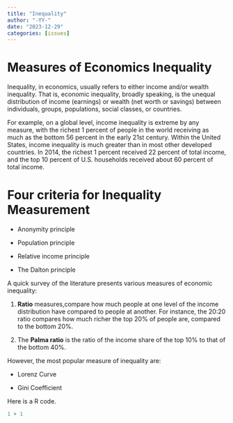 ```yaml
---
title: "Inequality"
author: "-YY-"
date: "2023-12-29"
categories: [issues]
---
```


# Measures of Economics Inequality

Inequality, in economics, usually refers to either income and/or wealth inequality. That is, economic inequality, broadly speaking, is the unequal distribution of income (earnings) or wealth (net worth or savings) between individuals, groups, populations, social classes, or countries.

For example, on a global level, income inequality is extreme by any measure, with the richest 1 percent of people in the world receiving as much as the bottom 56 percent in the early 21st century. Within the United States, income inequality is much greater than in most other developed countries. In 2014, the richest 1 percent received 22 percent of total income, and the top 10 percent of U.S. households received about 60 percent of total income.

# Four criteria for Inequality Measurement

-   Anonymity principle

-   Population principle

-   Relative income principle

-   The Dalton principle

A quick survey of the literature presents various measures of economic inequality:

1.  **Ratio** measures,compare how much people at one level of the income distribution have compared to people at another. For instance, the 20:20 ratio compares how much richer the top 20% of people are, compared to the bottom 20%.

2.  The **Palma ratio** is the ratio of the income share of the top 10% to that of the bottom 40%.

However, the most popular measure of inequality are:

-   Lorenz Curve

-   Gini Coefficient

Here is a R code.

```r
1 + 1
```

